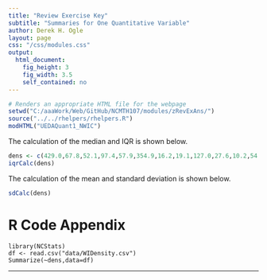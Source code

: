 ```yaml
---
title: "Review Exercise Key"
subtitle: "Summaries for One Quantitative Variable"
author: Derek H. Ogle
layout: page
css: "/css/modules.css"
output:
  html_document:
    fig_height: 3
    fig_width: 3.5
    self_contained: no
---
```


```r
# Renders an appropriate HTML file for the webpage
setwd("C:/aaaWork/Web/GitHub/NCMTH107/modules/zRevExAns/")
source("../../rhelpers/rhelpers.R")
modHTML("UEDAQuant1_NWIC")
```

The calculation of the median and IQR is shown below.
```r
dens <- c(429.0,67.8,52.1,97.4,57.9,354.9,16.2,19.1,127.0,27.6,10.2,54.6,28.8,30.1,20.2)
iqrCalc(dens)
```

The calculation of the mean and standard deviation is shown below.
```r
sdCalc(dens)
```

# R Code Appendix
```
library(NCStats)
df <- read.csv("data/WIDensity.csv")
Summarize(~dens,data=df)
```

----
